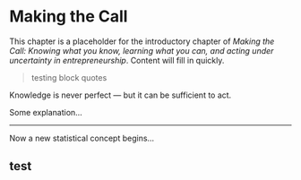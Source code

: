 # Making the Call

This chapter is a placeholder for the introductory chapter of *Making the Call: Knowing what you know, learning what you can, and acting under uncertainty in entrepreneurship*. Content will fill in quickly.

> testing block quotes

::: {.pull-quote}
Knowledge is never perfect — but it can be sufficient to act.
:::

Some explanation...

---

:::{.method-divider}
:::

Now a new statistical concept begins...


## test
